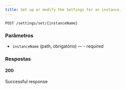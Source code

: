 ```yaml
---
title: Set up or modify the Settings for an instance.
---
```


```http
POST /settings/set/{instanceName}
```



### Parâmetros

- `instanceName` (path, obrigatório) — - required

### Respostas
#### 200
Successful response

